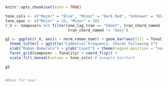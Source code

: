 

```r
knitr::opts_chunk$set(echo = TRUE)
```

```r

tone_cols <- c("Major" = "Blue", "Minor" = "Dark Red", "Unknown" = "Black")
tone_opac <- c("Major" = 20, "Minor" = 10)
r_V <- Composers %>% filter(one_lag_tran == "Gdom7", tran_chord_named != "Gdom7",
                            tran_chord_named != "Gmaj")

g2 <- ggplot(r_V, aes(x = norm_roman_num)) + geom_bar(aes(fill = Tonality)) + 
  theme_tufte() + ggtitle("Cadential Frequency: Chords Following V")  +
  xlab("Roman Numerals") + ylab("Count") + theme(legend.position = "none") + 
  facet_grid(composer ~ Tonality) + coord_flip() +
  scale_fill_manual(values = tone_cols) # example barchart

g2


#Done for now!
```